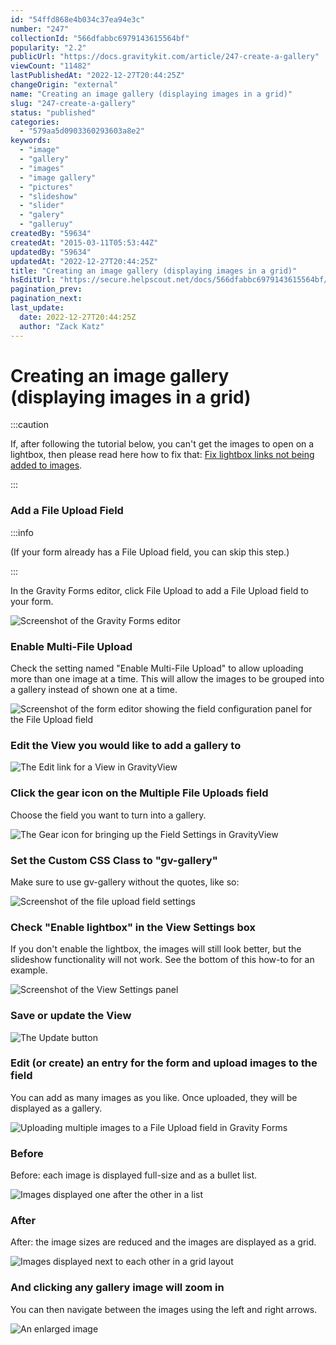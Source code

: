 ```yaml
---
id: "54ffd868e4b034c37ea94e3c"
number: "247"
collectionId: "566dfabbc6979143615564bf"
popularity: "2.2"
publicUrl: "https://docs.gravitykit.com/article/247-create-a-gallery"
viewCount: "11482"
lastPublishedAt: "2022-12-27T20:44:25Z"
changeOrigin: "external"
name: "Creating an image gallery (displaying images in a grid)"
slug: "247-create-a-gallery"
status: "published"
categories: 
  - "579aa5d0903360293603a8e2"
keywords: 
  - "image"
  - "gallery"
  - "images"
  - "image gallery"
  - "pictures"
  - "slideshow"
  - "slider"
  - "galery"
  - "galleruy"
createdBy: "59634"
createdAt: "2015-03-11T05:53:44Z"
updatedBy: "59634"
updatedAt: "2022-12-27T20:44:25Z"
title: "Creating an image gallery (displaying images in a grid)"
hsEditUrl: "https://secure.helpscout.net/docs/566dfabbc6979143615564bf/article/54ffd868e4b034c37ea94e3c"
pagination_prev: 
pagination_next: 
last_update:
  date: 2022-12-27T20:44:25Z
  author: "Zack Katz"
---
```


# Creating an image gallery (displaying images in a grid)


:::caution

If, after following the tutorial below, you can't get the images to open on a lightbox, then please read here how to fix that: [Fix lightbox links not being added to images](https://docs.gravitykit.com/article/518-lightbox-links-not-being-added).

:::



### Add a File Upload Field


:::info

(If your form already has a File Upload field, you can skip this step.)

:::

  <span style="color: rgb(70,70,70)"></span>In the Gravity Forms editor, click File Upload to add a File Upload field to your form.

![Screenshot of the Gravity Forms editor ](https://s3.amazonaws.com/helpscout.net/docs/assets/54c58489e4b051242988532c/images/604ab1073f70ab34d9b9e631/file-9JFY82dyjV.png)

### Enable Multi-File Upload

Check the setting named "Enable Multi-File Upload" to allow uploading more than one image at a time. This will allow the images to be grouped into a gallery instead of shown one at a time.

![Screenshot of the form editor showing the field configuration panel for the File Upload field](https://s3.amazonaws.com/helpscout.net/docs/assets/54c58489e4b051242988532c/images/604aadea207e3b1188e1b5b9/file-PSvTu6AW3a.png)

### Edit the View you would like to add a gallery to

![The Edit link for a View in GravityView](https://www.gravitykit.com/wp-content/uploads/2018/01/edit-the-view-you-would-like-to-add-a-gallery-to.png)

### Click the gear icon on the Multiple File Uploads field

Choose the field you want to turn into a gallery.

![The Gear icon for bringing up the Field Settings in GravityView](https://s3.amazonaws.com/helpscout.net/docs/assets/54c58489e4b051242988532c/images/604aae6124ce107ab4d14c2d/file-DU6JAh9i6N.png)

### Set the Custom CSS Class to "gv-gallery"

Make sure to use gv-gallery without the quotes, like so:

![Screenshot of the file upload field settings](https://s3.amazonaws.com/helpscout.net/docs/assets/54c58489e4b051242988532c/images/604aae843f70ab34d9b9e620/file-nThDxVmnVy.png)

### Check "Enable lightbox" in the View Settings box

If you don't enable the lightbox, the images will still look better, but the slideshow functionality will not work. See the bottom of this how-to for an example.

![Screenshot of the View Settings panel](https://s3.amazonaws.com/helpscout.net/docs/assets/54c58489e4b051242988532c/images/604aaeaf24ce107ab4d14c2f/file-1KOmopZVvc.png)

### Save or update the View

![The Update button](https://www.gravitykit.com/wp-content/uploads/2018/01/save-or-update-the-view.png)

### Edit (or create) an entry for the form and upload images to the field

You can add as many images as you like. Once uploaded, they will be displayed as a gallery.

![Uploading multiple images to a File Upload field in Gravity Forms](https://www.gravitykit.com/wp-content/uploads/2018/01/edit-or-createa-an-entry-for-the-form-and-upload-images-to-the-field.png)

### Before

Before: each image is displayed full-size and as a bullet list.

![Images displayed one after the other in a list](https://s3.amazonaws.com/helpscout.net/docs/assets/54c58489e4b051242988532c/images/604ab06c207e3b1188e1b5c0/file-x9Ilj4cGc0.png)

### After

After: the image sizes are reduced and the images are displayed as a grid.

![Images displayed next to each other in a grid layout](https://s3.amazonaws.com/helpscout.net/docs/assets/54c58489e4b051242988532c/images/604ab0433f70ab34d9b9e62e/file-ngewnPo5Tp.png)

### And clicking any gallery image will zoom in

You can then navigate between the images using the left and right arrows.

![An enlarged image](https://s3.amazonaws.com/helpscout.net/docs/assets/54c58489e4b051242988532c/images/604ab01924ce107ab4d14c35/file-HfDKFVxDZB.png)

